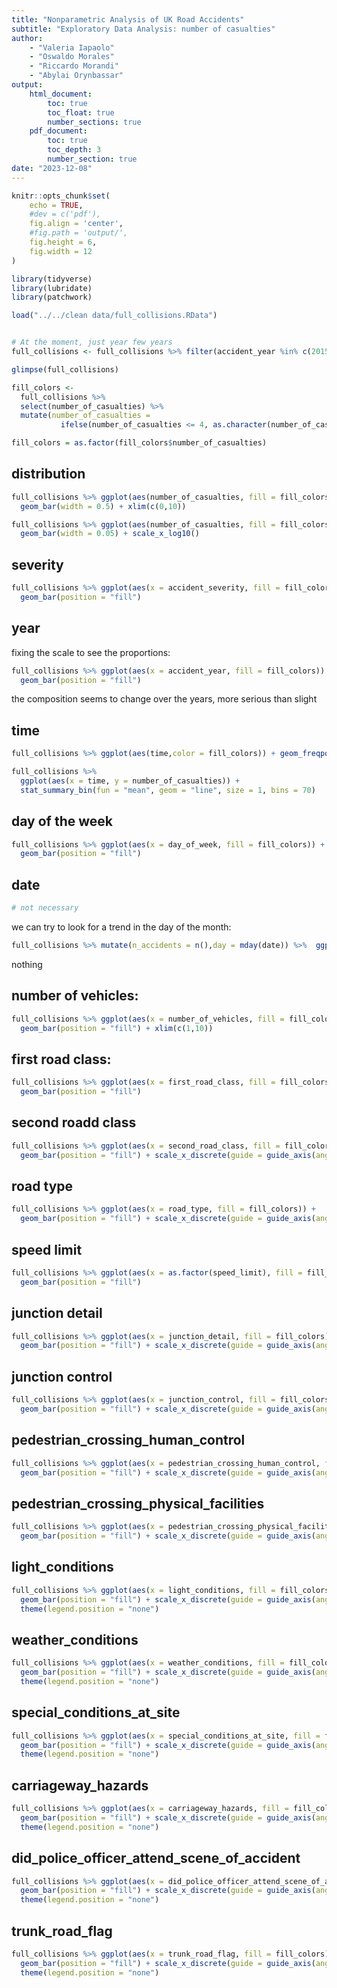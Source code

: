```yaml
---
title: "Nonparametric Analysis of UK Road Accidents"
subtitle: "Exploratory Data Analysis: number of casualties"
author:
    - "Valeria Iapaolo"
    - "Oswaldo Morales"
    - "Riccardo Morandi"
    - "Abylai Orynbassar"
output:
    html_document:
        toc: true
        toc_float: true
        number_sections: true
    pdf_document:
        toc: true
        toc_depth: 3
        number_section: true
date: "2023-12-08"
---
```


```r
knitr::opts_chunk$set(
    echo = TRUE,
    #dev = c('pdf'),
    fig.align = 'center',
    #fig.path = 'output/',
    fig.height = 6,
    fig.width = 12
)
```

```r
library(tidyverse)
library(lubridate)
library(patchwork)
```

```r
load("../../clean data/full_collisions.RData")


# At the moment, just year few years
full_collisions <- full_collisions %>% filter(accident_year %in% c(2015,2016,2017,2018))

```

```r
glimpse(full_collisions)
```

```r
fill_colors <- 
  full_collisions %>% 
  select(number_of_casualties) %>%
  mutate(number_of_casualties = 
           ifelse(number_of_casualties <= 4, as.character(number_of_casualties), '5+'))

fill_colors = as.factor(fill_colors$number_of_casualties)
```


## distribution

```r
full_collisions %>% ggplot(aes(number_of_casualties, fill = fill_colors)) +
  geom_bar(width = 0.5) + xlim(c(0,10))
```


```r
full_collisions %>% ggplot(aes(number_of_casualties, fill = fill_colors)) +
  geom_bar(width = 0.05) + scale_x_log10()
```


## severity

```r
full_collisions %>% ggplot(aes(x = accident_severity, fill = fill_colors)) + 
  geom_bar(position = "fill")
```
## year


fixing the scale to see the proportions:

```r
full_collisions %>% ggplot(aes(x = accident_year, fill = fill_colors)) + 
  geom_bar(position = "fill")
```

the composition seems to change over the years, more serious than slight

## time

```r
full_collisions %>% ggplot(aes(time,color = fill_colors)) + geom_freqpoly(bins = 48)
```

```r
full_collisions %>%
  ggplot(aes(x = time, y = number_of_casualties)) +
  stat_summary_bin(fun = "mean", geom = "line", size = 1, bins = 70)
```



## day of the week

```r
full_collisions %>% ggplot(aes(x = day_of_week, fill = fill_colors)) + 
  geom_bar(position = "fill")
```


## date

```r
# not necessary
```


we can try to look for a trend in the day of the month:

```r
full_collisions %>% mutate(n_accidents = n(),day = mday(date)) %>%  ggplot(aes(day,color = as.factor(accident_year))) + geom_freqpoly(bins = 31) + theme(legend.position = "none")
```
nothing

## number of vehicles:

```r
full_collisions %>% ggplot(aes(x = number_of_vehicles, fill = fill_colors)) + 
  geom_bar(position = "fill") + xlim(c(1,10))
```


## first road class:

```r
full_collisions %>% ggplot(aes(x = first_road_class, fill = fill_colors)) + 
  geom_bar(position = "fill")
```

## second roadd class

```r
full_collisions %>% ggplot(aes(x = second_road_class, fill = fill_colors)) + 
  geom_bar(position = "fill") + scale_x_discrete(guide = guide_axis(angle = 90))
```

## road type


```r
full_collisions %>% ggplot(aes(x = road_type, fill = fill_colors)) + 
  geom_bar(position = "fill") + scale_x_discrete(guide = guide_axis(angle = 90))
```

## speed limit

```r
full_collisions %>% ggplot(aes(x = as.factor(speed_limit), fill = fill_colors)) + 
  geom_bar(position = "fill") 
```

## junction detail

```r
full_collisions %>% ggplot(aes(x = junction_detail, fill = fill_colors)) + 
  geom_bar(position = "fill") + scale_x_discrete(guide = guide_axis(angle = 90))
```

## junction control

```r
full_collisions %>% ggplot(aes(x = junction_control, fill = fill_colors)) + 
  geom_bar(position = "fill") + scale_x_discrete(guide = guide_axis(angle = 90))
```

## pedestrian_crossing_human_control

```r
full_collisions %>% ggplot(aes(x = pedestrian_crossing_human_control, fill = fill_colors)) + 
  geom_bar(position = "fill") + scale_x_discrete(guide = guide_axis(angle = 60))
```

## pedestrian_crossing_physical_facilities

```r
full_collisions %>% ggplot(aes(x = pedestrian_crossing_physical_facilities, fill = fill_colors)) + 
  geom_bar(position = "fill") + scale_x_discrete(guide = guide_axis(angle = 60))
```

## light_conditions

```r
full_collisions %>% ggplot(aes(x = light_conditions, fill = fill_colors)) + 
  geom_bar(position = "fill") + scale_x_discrete(guide = guide_axis(angle = 60)) +
  theme(legend.position = "none")
```

## weather_conditions

```r
full_collisions %>% ggplot(aes(x = weather_conditions, fill = fill_colors)) + 
  geom_bar(position = "fill") + scale_x_discrete(guide = guide_axis(angle = 60)) +
  theme(legend.position = "none")
```

## special_conditions_at_site

```r
full_collisions %>% ggplot(aes(x = special_conditions_at_site, fill = fill_colors)) + 
  geom_bar(position = "fill") + scale_x_discrete(guide = guide_axis(angle = 60)) +
  theme(legend.position = "none")
```

## carriageway_hazards

```r
full_collisions %>% ggplot(aes(x = carriageway_hazards, fill = fill_colors)) + 
  geom_bar(position = "fill") + scale_x_discrete(guide = guide_axis(angle = 60)) +
  theme(legend.position = "none")
```

## did_police_officer_attend_scene_of_accident

```r
full_collisions %>% ggplot(aes(x = did_police_officer_attend_scene_of_accident, fill = fill_colors)) + 
  geom_bar(position = "fill") + scale_x_discrete(guide = guide_axis(angle = 45)) +
  theme(legend.position = "none")
```

## trunk_road_flag

```r
full_collisions %>% ggplot(aes(x = trunk_road_flag, fill = fill_colors)) + 
  geom_bar(position = "fill") + scale_x_discrete(guide = guide_axis(angle = 45)) +
  theme(legend.position = "none")
```



